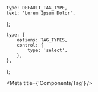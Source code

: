 

    type: DEFAULT_TAG_TYPE,
    text: 'Lorem Ipsum Dolor',
};

    type: {
        options: TAG_TYPES,
        control: {
            type: 'select',
        },
    },
};

<Meta title={'Components/Tag'} />

<ArgsTable of={Tag} />

<Canvas hidden>
    <Story name="default" args={TagArgs} argTypes={TagArgTypes}>
        {(args) => <Tag {...args} />}
    </Story>
</Canvas>
